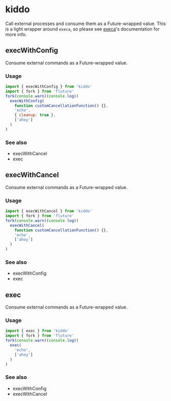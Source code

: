 # kiddo

Call external processes and consume them as a Future-wrapped value. This is a light wrapper around `execa`, so please see [execa](https://github.com/sindresorhus/execa)'s documentation for more info.



## execWithConfig

Consume external commands as a Future-wrapped value.

### Usage
```js
import { execWithConfig } from 'kiddo'
import { fork } from 'fluture'
fork(console.warn)(console.log)(
  execWithConfig(
    function customCancellationFunction() {},
    'echo',
    { cleanup: true },
    ['ahoy']
  )
)
```

### See also
 - execWithCancel
 - exec
## execWithCancel

Consume external commands as a Future-wrapped value.

### Usage
```js
import { execWithCancel } from 'kiddo'
import { fork } from 'fluture'
fork(console.warn)(console.log)(
  execWithCancel(
    function customCancellationFunction() {},
    'echo',
    ['ahoy']
  )
)
```

### See also
 - execWithConfig
 - exec
## exec

Consume external commands as a Future-wrapped value.

### Usage
```js
import { exec } from 'kiddo'
import { fork } from 'fluture'
fork(console.warn)(console.log)(
  exec(
    'echo',
    ['ahoy']
  )
)
```

### See also
 - execWithConfig
 - execWithCancel